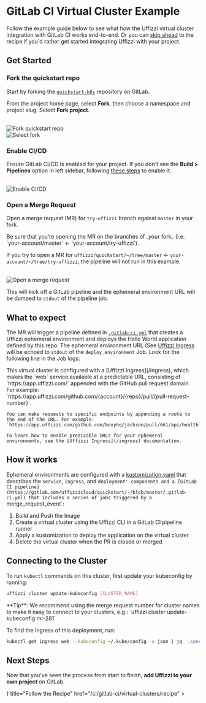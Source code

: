 
# GitLab CI Virtual Cluster Example

Follow the example guide below to see what how the Uffizzi virtual cluster integration with GitLab CI works end-to-end. Or you can [skip ahead](/ci/gitlab-ci/recipe) to the recipe if you'd rather get started integrating Uffizzi with your project. 

## Get Started

<Steps>

### Fork the quickstart repo 

Start by forking the [`quickstart-k8s`](https://gitlab.com/uffizzi/quickstart-k8s) repository on GitLab.  

From the project home page, select **Fork**, then choose a namespace and project slug. Select **Fork project**.

<br />
<Image
    src="/images/quickstart-gitlab-fork-1.png"
    width={640}
    height={433}
    alt="Fork quickstart repo"
    className="border rounded-lg overflow-hidden mt-6"
/>
<br />
<Image
    src="/images/quickstart-gitlab-fork-2.png"
    width={640}
    height={433}
    alt="Select fork"
    className="border rounded-lg overflow-hidden mt-6"
/>
<br />

### Enable CI/CD 

Ensure GitLab CI/CD is enabled for your project. If you don't see the **Build > Pipelines** option in left sidebar, following [these steps](https://docs.gitlab.com/ee/ci/enable_or_disable_ci.html#enable-cicd-in-a-project) to enable it.

<br />
<Image
    src="/images/quickstart-gitlab-build-pipelines.png"
    width={640}
    height={433}
    alt="Enable CI/CD"
    className="border rounded-lg overflow-hidden mt-6"
/>
<br />

### Open a Merge Request

Open a merge request (MR) for `try-uffizzi` branch against `master` in your fork.

<Callout type="warning">
    Be sure that you’re opening the MR on the branches of _your fork_ (i.e. `your-account/master` ← `your-account/try-uffizzi`).
</Callout>

If you try to open a MR for `uffizzi/quickstart/~/tree/master` ← `your-account/~/tree/try-uffizzi`, the pipeline will not run in this example.

<br />
<Image
    src="/images/quickstart-gitlab-create-mr.png"
    width={640}
    height={433}
    alt="Open a merge request"
    className="border rounded-lg overflow-hidden mt-6"
/>
<br />

This will kick off a GitLab pipeline and the ephemeral environment URL will be dumped to `stdout` of the pipeline job. 

</Steps>

## What to expect

The MR will trigger a pipeline defined in [`.gitlab-ci.yml`](https://gitlab.com/uffizzicloud/quickstart/-/blob/master/.gitlab-ci.yml) that creates a Uffizzi ephemeral environment and deploys the Hello World application defined by this repo. The ephemeral environment URL (See [Uffizzi Ingress](/ingress) will be echoed to `stdout` of the `deploy_environment` Job. Look for the following line in the Job logs:

<Callout type="info">
    This virtual cluster is configured with a [Uffizzi Ingress](/ingress), which makes the `web` service available at a predictable URL, consisting of `https://app.uffizzi.com/` appended with the GitHub pull request domain. For example:  
    `https://app.uffizzi.com/github.com/{account}/{repo}/pull/{pull-request-number}`.  

    You can make requests to specific endpoints by appending a route to the end of the URL. For example:  
    `https://app.uffizzi.com/github.com/boxyhq/jackson/pull/661/api/health`  

    To learn how to enable predicable URLs for your ephemeral environments, see the [Uffizzi Ingress](/ingress) documentation.

</Callout>

## How it works 

Ephemeral environments are configured with a [kustomization.yaml](https://gitlab.com/uffizzicloud/quickstart/-/blob/master/kustomization.yaml) that describes the `service`, `ingress`, and `deployment' components and a [GitLab CI pipeline](https://gitlab.com/uffizzicloud/quickstart/-/blob/master/.gitlab-ci.yml) that includes a series of jobs triggered by a `merge_request_event`:

1. Build and Push the Image
2. Create a virtual cluster using the Uffizzi CLI in a GitLab CI pipeline runner  
3. Apply a kustomization to deploy the application on the virtual cluster
4. Delete the virtual cluster when the PR is closed or merged

## Connecting to the Cluster

To run `kubectl` commands on this cluster, first update your kubeconfig by running:  

``` bash
uffizzi cluster update-kubeconfig [CLUSTER_NAME]
```

<Callout>
    **Tip**: We recommend using the merge request number for cluster names to make it easy to connect to your clusters, e.g.: `uffizzi cluster update-kubeconfig mr-281`  
</Callout>

To find the ingress of this deployment, run:   

``` bash
kubectl get ingress web --kubeconfig ~/.kube/config -o json | jq '.spec.rules[0].host' | tr -d '"'
```

## Next Steps  

Now that you've seen the process from start to finish, **add Uffizzi to your own project** on GitLab.  

<Cards num={2}>
  <Cards.Card
    arrow
    icon={<ChefHat size={24} />}
    title="Follow the Recipe"
    href="/ci/gitlab-ci/virtual-clusters/recipe"
  >
  </Cards.Card>
</Cards>